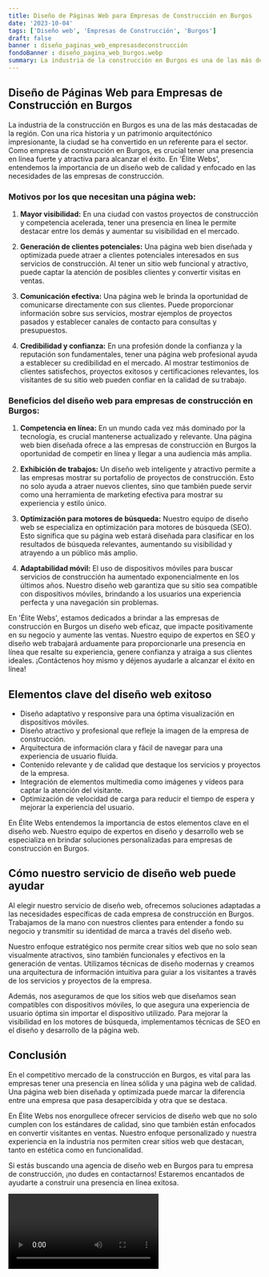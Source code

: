```yaml
---
title: Diseño de Páginas Web para Empresas de Construcción en Burgos
date: '2023-10-04'
tags: ['Diseño web', 'Empresas de Construcción', 'Burgos']
draft: false
banner : diseño_paginas_web_empresasdeconstrucción
fondoBanner : diseño_pagina_web_burgos.webp
summary: La industria de la construcción en Burgos es una de las más destacadas de la región. Con una rica historia y un patrimonio arquitectónico impresionante, la ciudad se ha convertido en un referente para el sector. Como empresa de construcción en Burgos, es crucial tener una presencia en línea fuerte y atractiva para alcanzar el éxito. En 'Élite Webs', entendemos la importancia de un diseño web de calidad y enfocado en las necesidades de las empresas de construcción.
---
```


## Diseño de Páginas Web para Empresas de Construcción en Burgos

La industria de la construcción en Burgos es una de las más destacadas de la región. Con una rica historia y un patrimonio arquitectónico impresionante, la ciudad se ha convertido en un referente para el sector. Como empresa de construcción en Burgos, es crucial tener una presencia en línea fuerte y atractiva para alcanzar el éxito. En 'Élite Webs', entendemos la importancia de un diseño web de calidad y enfocado en las necesidades de las empresas de construcción.

### Motivos por los que necesitan una página web:

1. **Mayor visibilidad:** En una ciudad con vastos proyectos de construcción y competencia acelerada, tener una presencia en línea le permite destacar entre los demás y aumentar su visibilidad en el mercado.

2. **Generación de clientes potenciales:** Una página web bien diseñada y optimizada puede atraer a clientes potenciales interesados en sus servicios de construcción. Al tener un sitio web funcional y atractivo, puede captar la atención de posibles clientes y convertir visitas en ventas.

3. **Comunicación efectiva:** Una página web le brinda la oportunidad de comunicarse directamente con sus clientes. Puede proporcionar información sobre sus servicios, mostrar ejemplos de proyectos pasados ​​y establecer canales de contacto para consultas y presupuestos.

4. **Credibilidad y confianza:** En una profesión donde la confianza y la reputación son fundamentales, tener una página web profesional ayuda a establecer su credibilidad en el mercado. Al mostrar testimonios de clientes satisfechos, proyectos exitosos y certificaciones relevantes, los visitantes de su sitio web pueden confiar en la calidad de su trabajo.

### Beneficios del diseño web para empresas de construcción en Burgos:

1. **Competencia en línea:** En un mundo cada vez más dominado por la tecnología, es crucial mantenerse actualizado y relevante. Una página web bien diseñada ofrece a las empresas de construcción en Burgos la oportunidad de competir en línea y llegar a una audiencia más amplia.

2. **Exhibición de trabajos:** Un diseño web inteligente y atractivo permite a las empresas mostrar su portafolio de proyectos de construcción. Esto no solo ayuda a atraer nuevos clientes, sino que también puede servir como una herramienta de marketing efectiva para mostrar su experiencia y estilo único.

3. **Optimización para motores de búsqueda:** Nuestro equipo de diseño web se especializa en optimización para motores de búsqueda (SEO). Esto significa que su página web estará diseñada para clasificar en los resultados de búsqueda relevantes, aumentando su visibilidad y atrayendo a un público más amplio.

4. **Adaptabilidad móvil:** El uso de dispositivos móviles para buscar servicios de construcción ha aumentado exponencialmente en los últimos años. Nuestro diseño web garantiza que su sitio sea compatible con dispositivos móviles, brindando a los usuarios una experiencia perfecta y una navegación sin problemas.

En 'Élite Webs', estamos dedicados a brindar a las empresas de construcción en Burgos un diseño web eficaz, que impacte positivamente en su negocio y aumente las ventas. Nuestro equipo de expertos en SEO y diseño web trabajará arduamente para proporcionarle una presencia en línea que resalte su experiencia, genere confianza y atraiga a sus clientes ideales. ¡Contáctenos hoy mismo y déjenos ayudarle a alcanzar el éxito en línea!

<GifSeo />

<Cta />

## Elementos clave del diseño web exitoso

- Diseño adaptativo y responsive para una óptima visualización en dispositivos móviles.
- Diseño atractivo y profesional que refleje la imagen de la empresa de construcción.
- Arquitectura de información clara y fácil de navegar para una experiencia de usuario fluida.
- Contenido relevante y de calidad que destaque los servicios y proyectos de la empresa.
- Integración de elementos multimedia como imágenes y vídeos para captar la atención del visitante.
- Optimización de velocidad de carga para reducir el tiempo de espera y mejorar la experiencia del usuario.

En Élite Webs entendemos la importancia de estos elementos clave en el diseño web. Nuestro equipo de expertos en diseño y desarrollo web se especializa en brindar soluciones personalizadas para empresas de construcción en Burgos. 

## Cómo nuestro servicio de diseño web puede ayudar

Al elegir nuestro servicio de diseño web, ofrecemos soluciones adaptadas a las necesidades específicas de cada empresa de construcción en Burgos. Trabajamos de la mano con nuestros clientes para entender a fondo su negocio y transmitir su identidad de marca a través del diseño web. 

Nuestro enfoque estratégico nos permite crear sitios web que no solo sean visualmente atractivos, sino también funcionales y efectivos en la generación de ventas. Utilizamos técnicas de diseño modernas y creamos una arquitectura de información intuitiva para guiar a los visitantes a través de los servicios y proyectos de la empresa.

Además, nos aseguramos de que los sitios web que diseñamos sean compatibles con dispositivos móviles, lo que asegura una experiencia de usuario óptima sin importar el dispositivo utilizado. Para mejorar la visibilidad en los motores de búsqueda, implementamos técnicas de SEO en el diseño y desarrollo de la página web.

## Conclusión

En el competitivo mercado de la construcción en Burgos, es vital para las empresas tener una presencia en línea sólida y una página web de calidad. Una página web bien diseñada y optimizada puede marcar la diferencia entre una empresa que pasa desapercibida y otra que se destaca.

En Élite Webs nos enorgullece ofrecer servicios de diseño web que no solo cumplen con los estándares de calidad, sino que también están enfocados en convertir visitantes en ventas. Nuestro enfoque personalizado y nuestra experiencia en la industria nos permiten crear sitios web que destacan, tanto en estética como en funcionalidad.

Si estás buscando una agencia de diseño web en Burgos para tu empresa de construcción, ¡no dudes en contactarnos! Estaremos encantados de ayudarte a construir una presencia en línea exitosa.

<Video />

<CtaBot job='Empresas de Construcción' city='Burgos'/>

<Gmaps query='Burgos+españa+maps' />